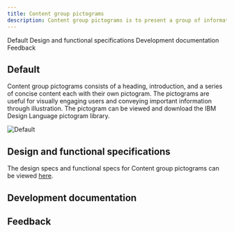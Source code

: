```yaml
---
title: Content group pictograms
description: Content group pictograms is to present a group of information, each with a supporting pictogram.
---
```



<ComponentDescription name="Content group pictograms" type="layout" />

<AnchorLinks>

<AnchorLink>Default</AnchorLink>
<AnchorLink>Design and functional specifications</AnchorLink>
<AnchorLink>Development documentation</AnchorLink>
<AnchorLink>Feedback</AnchorLink>

</AnchorLinks>

## Default

Content group pictograms consists of a heading, introduction, and a series of concise content each with their own pictogram. The pictograms are useful for visually engaging users and conveying important information through illustration. The pictogram can be viewed and download the IBM Design Language pictogram library.

![Default](../../images/pattern/content-group-pictograms/content-group-with-pictograms.jpg)

## Design and functional specifications

The design specs and functional specs for Content group pictograms can be viewed <a href="https://ibm.box.com/s/af11r4k5fv1wclv1yrl9aic5c68x29ra" target="_blank">here</a>.

## Development documentation

<ComponentStatus name="Content group pictograms" type="layout" />

## Feedback

<ComponentFeedback />
